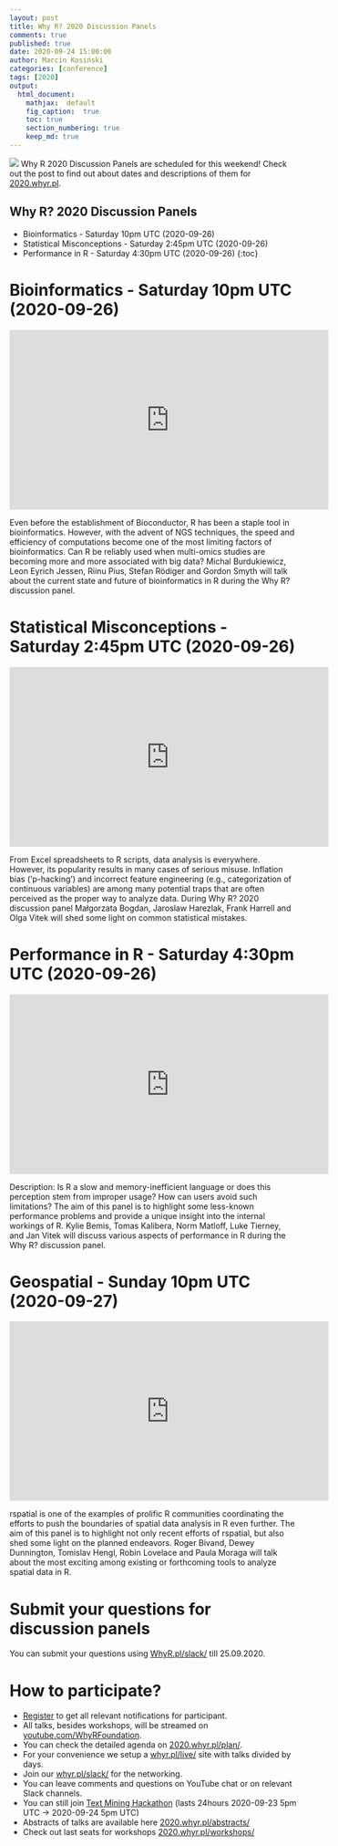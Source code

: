 ```yaml
---
layout: post
title: Why R? 2020 Discussion Panels
comments: true
published: true
date: 2020-09-24 15:00:00
author: Marcin Kosiński
categories: [conference]
tags: [2020]
output:
  html_document:
    mathjax:  default
    fig_caption:  true
    toc: true
    section_numbering: true
    keep_md: true
---
```


<img src="/images/fulls/whyr2020/panels/performance.jp" class="fit image"> Why R 2020 Discussion Panels are scheduled for this weekend! Check out the post to find out about dates and descriptions of them for [2020.whyr.pl](https://2020.whyr.pl).

## Why R? 2020 Discussion Panels

* Bioinformatics - Saturday 10pm UTC (2020-09-26)
* Statistical Misconceptions - Saturday 2:45pm UTC (2020-09-26)
* Performance in R - Saturday 4:30pm UTC (2020-09-26)
{:toc}

# Bioinformatics - Saturday 10pm UTC (2020-09-26)

<iframe width="560" height="315" src="https://www.youtube.com/embed/8AJPF4SM_AI" frameborder="0" allow="accelerometer; autoplay; clipboard-write; encrypted-media; gyroscope; picture-in-picture" allowfullscreen></iframe>

Even before the establishment of Bioconductor, R has been a staple tool in bioinformatics. However, with the advent of NGS techniques, the speed and efficiency of computations become one of the most limiting factors of bioinformatics. Can R be reliably used when multi-omics studies are becoming more and more associated with big data? Michal Burdukiewicz, Leon Eyrich Jessen, Riinu Pius, Stefan Rödiger and Gordon Smyth will talk about the current state and future of bioinformatics in R during the Why R? discussion panel.


# Statistical Misconceptions - Saturday 2:45pm UTC (2020-09-26)

<iframe width="560" height="315" src="https://www.youtube.com/embed/nNwwebs6qjU" frameborder="0" allow="accelerometer; autoplay; clipboard-write; encrypted-media; gyroscope; picture-in-picture" allowfullscreen></iframe>

From Excel spreadsheets to R scripts, data analysis is everywhere. However, its popularity results in many cases of serious misuse. Inflation bias (‘p-hacking’) and incorrect feature engineering (e.g., categorization of continuous variables) are among many potential traps that are often perceived as the proper way to analyze data. During Why R? 2020 discussion panel Małgorzata Bogdan, Jaroslaw Harezlak, Frank Harrell and Olga Vitek will shed some light on common statistical mistakes.

# Performance in R - Saturday 4:30pm UTC (2020-09-26)

<iframe width="560" height="315" src="https://www.youtube.com/embed/uiEhmKN1RJo" frameborder="0" allow="accelerometer; autoplay; clipboard-write; encrypted-media; gyroscope; picture-in-picture" allowfullscreen></iframe>

Description: Is R a slow and memory-inefficient language or does this perception stem from improper usage? How can users avoid such limitations? The aim of this panel is to highlight some less-known performance problems and provide a unique insight into the internal workings of R. Kylie Bemis, Tomas Kalibera, Norm Matloff, Luke Tierney, and Jan Vitek will discuss various aspects of performance in R during the Why R? discussion panel.

# Geospatial - Sunday 10pm UTC (2020-09-27)

<iframe width="560" height="315" src="https://www.youtube.com/embed/_HBpzbbUVgc" frameborder="0" allow="accelerometer; autoplay; clipboard-write; encrypted-media; gyroscope; picture-in-picture" allowfullscreen></iframe>

rspatial is one of the examples of prolific R communities coordinating the efforts to push the boundaries of spatial data analysis in R even further. The aim of this panel is to highlight not only recent efforts of rspatial, but also shed some light on the planned endeavors. Roger Bivand, Dewey Dunnington, Tomislav Hengl, Robin Lovelace and Paula Moraga will talk about the most exciting among existing or forthcoming tools to analyze spatial data in R. 

# Submit your questions for discussion panels

You can submit your questions using [WhyR.pl/slack/](http://WhyR.pl/slack/) till 25.09.2020.



# How to participate?

- [Register](https://2020.whyr.pl/register/) to get all relevant notifications for participant.
- All talks, besides workshops, will be streamed on [youtube.com/WhyRFoundation](http://youtube.com/WhyRFoundation).
- You can check the detailed agenda on [2020.whyr.pl/plan/](https://2020.whyr.pl/plan/).
- For your convenience we setup a [whyr.pl/live/](http://whyr.pl/live/) site with talks divided by days.
- Join our [whyr.pl/slack/](http://whyr.pl/slack/) for the networking.
- You can leave comments and questions on YouTube chat or on relevant Slack channels.
- You can still join [Text Mining Hackathon](https://2020.whyr.pl/hackathon/) (lasts 24hours 2020-09-23 5pm UTC -> 2020-09-24 5pm UTC)
- Abstracts of talks are available here [2020.whyr.pl/abstracts/](https://2020.whyr.pl/abstracts/)
- Check out last seats for workshops [2020.whyr.pl/workshops/](https://2020.whyr.pl/workshops/)